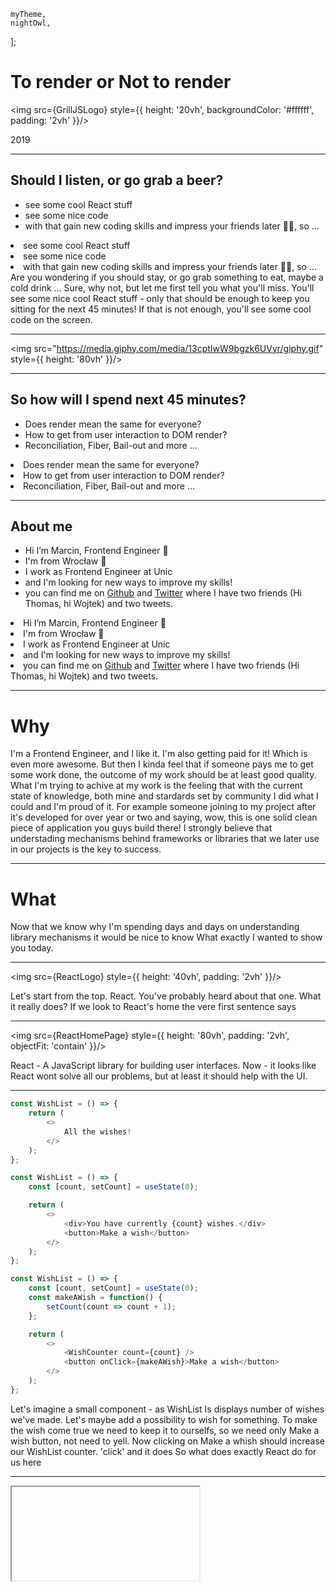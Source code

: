 
    myTheme,
    nightOwl,
];

<Split>

# To render or Not to render

<img src={GrillJSLogo} style={{ height: '20vh', backgroundColor: '#ffffff', padding: '2vh' }}/>

<div>2019</div>

</Split>

---

## Should I listen, or go grab a beer?
<ul>
    <Appear>
        <li>see some cool React stuff</li>
        <li>see some nice code</li>
        <li>with that gain new coding skills and impress your friends later 🦸‍♂️, so ...</li>
    </Appear>
</ul>

<Notes>
    <li>see some cool React stuff</li>
    <li>see some nice code</li>
    <li>with that gain new coding skills and impress your friends later 🦸‍♂️, so ...</li>
    Are you wondering if you should stay, or go grab something to eat, maybe a cold drink ...
    Sure, why not, but let me first tell you what you'll miss.
    You'll see some nice cool React stuff - only that should be enough to keep you sitting for the next 45 minutes!
    If that is not enough, you'll see some cool code on the screen.
</Notes>

---

<img src="https://media.giphy.com/media/13cptIwW9bgzk6UVyr/giphy.gif" style={{ height: '80vh' }}/>

---

## So how will I spend next 45 minutes?
<ul>
<Appear>
    <li>Does render mean the same for everyone?</li>
    <li>How to get from user interaction to DOM render?</li>
    <li>Reconciliation, Fiber, Bail-out and more ...</li>
</Appear>
</ul>

<Notes>
    <li>Does render mean the same for everyone?</li>
    <li>How to get from user interaction to DOM render?</li>
    <li>Reconciliation, Fiber, Bail-out and more ...</li>
</Notes>

---

## About me
<ul>
<Appear>
    <li>Hi I’m Marcin, Frontend Engineer 👋</li>
    <li>I'm from Wrocław 🛴</li>
    <li>I work as Frontend Engineer at Unic</li>
    <li>and I'm looking for new ways to improve my skills!</li>
    <li>you can find me on <a href="https://github.com/marbor3/to-render-or-not-to-render">Github</a> and <a href="https://twitter.com/dobryglina">Twitter</a> where I have two friends (Hi Thomas, hi Wojtek) and two tweets.</li>
</Appear>
</ul>

<Notes>
    <li>Hi I’m Marcin, Frontend Engineer 👋</li>
    <li>I'm from Wrocław 🛴</li>
    <li>I work as Frontend Engineer at Unic</li>
    <li>and I'm looking for new ways to improve my skills!</li>
    <li>you can find me on <a href="https://github.com/marbor3/to-render-or-not-to-render">Github</a> and <a href="https://twitter.com/dobryglina">Twitter</a> where I have two friends (Hi Thomas, hi Wojtek) and two tweets.</li>
</Notes>

---

# Why

<Notes>
    I'm a Frontend Engineer, and I like it.
    I'm also getting paid for it! Which is even more awesome.
    But then I kinda feel that if someone pays me to get some work done, the outcome of my work
    should be at least good quality.
    What I'm trying to achive at my work is the feeling that with the current state of knowledge,
    both mine and stardards set by community I did what I could and I'm proud of it.
    For example someone joining to my project after it's developed for over year or two and saying,
    wow, this is one solid clean piece of application you guys build there!
    I strongly believe that understading mechanisms behind frameworks or libraries that we later
    use in our projects is the key to success.
</Notes>

---

# What

<Notes>
    Now that we know why I'm spending days and days on understanding library mechanisms it would
    be nice to know What exactly I wanted to show you today.
</Notes>

---

<img src={ReactLogo} style={{ height: '40vh', padding: '2vh' }}/>

<Notes>
    Let's start from the top.
    React. You've probably heard about that one.
    What it really does?
    If we look to React's home the vere first sentence says
</Notes>

---

<img src={ReactHomePage} style={{ height: '80vh', padding: '2vh', objectFit: 'contain' }}/>

<Notes>
    React - A JavaScript library for building user interfaces.
    Now - it looks like React wont solve all our problems, but at least it should help with the UI.
</Notes>

---

<CodeSurferLayout>

```js
const WishList = () => {
    return (
        <>
            All the wishes!
        </>
    );
};
```

```js 2,6,7
const WishList = () => {
    const [count, setCount] = useState(0);

    return (
        <>
            <div>You have currently {count} wishes.</div>
            <button>Make a wish</button>
        </>
    );
};
```

```js 3,4,5,9,10
const WishList = () => {
    const [count, setCount] = useState(0);
    const makeAWish = function() {
        setCount(count => count + 1);
    };

    return (
        <>
            <WishCounter count={count} />
            <button onClick={makeAWish}>Make a wish</button>
        </>
    );
};
```

</CodeSurferLayout>

<Notes>
    Let's imagine a small component - as WishList
    Is displays number of wishes we've made.
    Let's maybe add a possibility to wish for something. To make the wish come true we need to keep it to ourselfs, so we
    need only Make a wish button, not need to yell.
    Now clicking on Make a whish should increase our WishList counter.
    'click' and it does
    So what does exactly React do for us here
</Notes>

---

<Iframe sandboxId="wishlist-0-0mmtp" />

---

# Render?

<img src="https://media.giphy.com/media/fV0oSDsZ4UgdW/giphy.gif" style={{ width: '80vh', padding: '2vh' }}/>

<Notes>
    There are two meanings of “render” in React that people often get confused about:
    (1) getting the React elements from your components (calling your component’s render method) during an update and
    (2) actually rendering updates to the DOM
    From now on lets stick to the first definition, so for us 'reder' is:
    The phase in when React determines what changes need to be made to e.g. the DOM. During this phase, React calls render and then compares the result to the previous render.
    and the second one we'll call commit:
    The phase is when React applies any changes. (In the case of React DOM, this is when React inserts, updates, and removes DOM nodes.)
    Let's focus first on render phase.
    So we know React must be keeping somehow representation of our components, to then compare it and apply updates to the DOM.
    But how this exactly looks like?
</Notes>

---

# VirtualDOM

<ul>
<Appear>
    <li>a concept where 'virtual' representation of UI is kept in memory</li>
    <li>it's idea is to abstract any manipulations of DOM, and with that abstraction optimize them</li>
    <li>the virtual abstraction is synced with browser or possibly other outputs using libraries like ReactDOM, React Native, React VR?</li>
</Appear>
</ul>

<Notes>
    <li>a concept where 'virtual' representation of UI is kept in memory</li>
    <li>it's idea is to abstract any manipulations of DOM, and with that abstraction optimize them</li>
    <li>the virtual abstraction is synced with browser or possibly other outputs using libraries like ReactDOM, React Navite, React VR?</li>
    When React came out VirtualDOM was a huge thing, simple yet atractive.
    Lately, community figured out that React could be bound to different types of outputs, not only DOM, also Native Phone apps, PDFs Virtual Reality?
    That's why last few years guys in core React team were rewritting it's core algorithm in a completely new way.
</Notes>

---

## Fiber reconciliation algorithm

<img src="https://media.giphy.com/media/iMJSCqtsi20V9xgpPu/giphy.gif" style={{ width: '60vh' }}/>

<Notes>
    Yep, that's the thing. You may have heard about it, it's been around almost two years now.
    This is one of the key parts of React Core.
    So lets start from the basics, what is reconciliation?
</Notes>

---

# Reconciliation

<Notes>
    In a nutshell, Reconciliation is a Diffing algorithm that calculates what changes need to be done from current state of our Application Components
    after changing it's state in some way. It's independet on DOM updates, that was one of they focus points React Core Team tried to accomplish.
    We can later have multiple different 'rendering engines' like react-dom or react native to figure out real changes that output components that needs to be done.
    Another focus point was - to make this phase interuptable, to be able to priotiaze some work, or even add more threads to deal with some work,
    possibly in shorter amount of time.
    In order to understand basics of this algorithm we need to understand how does representation of our comonents look inside React.
    Let's check out Fibers.
</Notes>

---

<CodeSurferLayout>

```js
const WishList = () => {
    const [count, setCount] = useState(0);
    const makeAWish = function() {
        setCount(count => count + 1);
    };

    return [
        <WishCounter key="counter" count={count} />,
        <button key="make-a-wish" onClick={makeAWish}>
            Make a wish
        </button>
    ];
};
```

</CodeSurferLayout>

<Notes>
    Let's got back to our Wishlist example.
    As you may remember this was a simple contaner with single state, text to display state value and a button to inrease state value.
    But this is a functional component with JSX, in order to process it further, React transforms JSX to set of element contructors.
</Notes>

---

<CodeSurferLayout>

```js
const WishList = () => {
    const [count, setCount] = useState(0);
    const makeAWish = function() {
        setCount(count => count + 1);
    };

    return [
        React.createElement(WishCounter, {
            key: "counter",
            count: count
        }),
        React.createElement(
            "button",
            {
                key: "make-a-wish",
                onClick: makeAWish
            },
            "Make a wish"
        )
    ];
};

```

</CodeSurferLayout>

<Notes>
    We might even try to write code like this. The construction is simple and understandable.
    With this React can then run the 'render' method to create React elements.
</Notes>

---

<CodeSurferLayout>

```js
{
    $$typeof: Symbol(react.element)
    props: {
        children: [
            {
                $$typeof: Symbol(react.element)
                props: {count: 3}
                type: ƒ WishCounter(_ref)
            }, {
                $$typeof: Symbol(react.element)
                props: {onClick: ƒ, children: "Add a wish"}
                type: "button"
            }
        ]
    },
    type: Symbol(react.fragment)
}
```

</CodeSurferLayout>

<Notes>
    With some simplification it's roughly how a sample 'render' output of our example looks.
    While this is getting more complicated, this is still a plain old tree, one can easily imagine it's DOM representation.
</Notes>

---

# Fiber

<img src="https://media.giphy.com/media/3oKIPpFhwsMNrRIjN6/giphy.gif" style={{ width: '80vh' }}/>

<Notes>
    Then our reconciliation algorithm steps in, data from every React element returned from the render method is merged into the tree of fiber nodes.
    Every React element has a corresponding fiber node. Unlike React elements, like the ones here, fibers aren’t re-created on every render.
    They rather represent a Unit of Work.
    To cover the whole topic, we would need rest of the day, so let me show you a bit simplified version, to get the core idea of the 
    algorithm.
    Main reasons behind rewriting this part of React were:
    <li>to be able to pause work and come back to it later</li>
    <li>assign priority to different types of work.</li>
    <li>reuse previously completed work.</li>
    <li>abort work if it's no longer needed.</li>
    and with that first we could probably observe performance boost at least in some situations.
    And second - it could then serve as base for next planned updates - error boundaries and suspense.
    Now lets check out structure of a Fiber
</Notes>

---

<CodeSurferLayout>

```js
{
    alternate: FiberNode {}
    child: FiberNode {
        tag: 5,
        elementType: "div",
        type: "div",
        stateNode: div,
        …
    }
    elementType: ƒ WishCounter(_ref)
    firstEffect: null
    lastEffect: FiberNode {}
    memoizedProps: {count: 2}
    memoizedState: null
    nextEffect: null
    pendingProps: {count: 2}
    return: FiberNode {}
    sibling: FiberNode {
        tag: 5,
        elementType: "button",
        type: "button",
        stateNode: button,
        …
    }
    stateNode: null
    tag: 0
    type: ƒ WishCounter(_ref)
    updateQueue: null
}
```

```js 3,17,18
{
    alternate: FiberNode {}
    child: FiberNode {
        tag: 5,
        elementType: "div",
        type: "div",
        stateNode: div,
        …
    }
    elementType: ƒ WishCounter(_ref)
    firstEffect: null
    lastEffect: FiberNode {}
    memoizedProps: {count: 2}
    memoizedState: null
    nextEffect: null
    pendingProps: {count: 2}
    return: FiberNode {}
    sibling: FiberNode {
        tag: 5,
        elementType: "button",
        type: "button",
        stateNode: button,
        …
    }
    stateNode: null
    tag: 0
    type: ƒ WishCounter(_ref)
    updateQueue: null
}
```

</CodeSurferLayout>

<Notes>
    Like React element, this example shows also simplified Fiber Node.
    For now lets focus on this 3 elements - child, sibling, return.
    What could look like a tree at first galance in fact is a bit more tricky structure.
</Notes>

---

## Singly linked list tree traversal

<img src={Fiber} style={{ width: '80vh', backgroundColor: '#ffffff', padding: '2vh' }}/>

<Notes>
    Looking at our WishList example - this shows how Fibers are linked within the component.
    Interesting is fact that there's no connection from parent to all children, only first child.
    Then each child Fiber is connected with it's siblings.
    Now lets make things complicated.
    Short intro into how things work.
    Work starts from the top.
    Then the order of work looks similar to what we know from source debugging. React steps into child Fiber,
    begins work there, and does that for until there's no child for a Fiber or for some reason (on that later) there's no work to be done there.
    Then it checks for existing sibling Fiber and so on.
    During work render methods from our components are run, this may lead to list of changes that need to be done later.
    Important to remember - this phase does not produce any changes to the DOM, it can be done asynchronus.
    As a result we have a list of 'effects' that the followup phase will process and in that phase - commit, we'll see our DOM updated.
    Thing about async nature of this algorithm - the idea is that this phase is run whenever there's a browser idle period, for that is uses `requestIdleCallback`
    and polyfills it when needed.
    So whenever's theres still time, it processes the list. When there's high priority task - like animation - comming, the work can be paused
    and continied later. To keep the page at 60fps, it means it will have each time 16ms before next animation frame.
</Notes>

---

<CodeSurferLayout>

```js 3,17,18
{
    alternate: FiberNode {}
    child: FiberNode {
        tag: 5,
        elementType: "div",
        type: "div",
        stateNode: div,
        …
    }
    elementType: ƒ WishCounter(_ref)
    firstEffect: null
    lastEffect: FiberNode {}
    memoizedProps: {count: 2}
    memoizedState: null
    nextEffect: null
    pendingProps: {count: 2}
    return: FiberNode {}
    sibling: FiberNode {
        tag: 5,
        elementType: "button",
        type: "button",
        stateNode: button,
        …
    }
    stateNode: null
    tag: 0
    type: ƒ WishCounter(_ref)
    updateQueue: null
}
```

```js 11,12,15
{
    alternate: FiberNode {}
    child: FiberNode {
        tag: 5,
        elementType: "div",
        type: "div",
        stateNode: div,
        …
    }
    elementType: ƒ WishCounter(_ref)
    firstEffect: null
    lastEffect: FiberNode {}
    memoizedProps: {count: 2}
    memoizedState: null
    nextEffect: null
    pendingProps: {count: 2}
    return: FiberNode {}
    sibling: FiberNode {
        tag: 5,
        elementType: "button",
        type: "button",
        stateNode: button,
        …
    }
    stateNode: null
    tag: 0
    type: ƒ WishCounter(_ref)
    updateQueue: null
}
```

</CodeSurferLayout>

<Notes>
    fibers also play role in effect list, this is a linked list, with pointers to first, next and last effect in current subtree.
    With the introduction of hooks and new algorithm we need to switch a bit our mindsets to think in effects rather in lifecycle callbacks.
    But more on that later
</Notes>

---

## Commit phase

<img src="https://media.giphy.com/media/d31vTpVi1LAcDvdm/giphy.gif" style={{ width: '80vh' }}/>

<Notes>
    Previously we've learned that out of render phase we're getting a list of effects. This is a singly linked list in which order of the effects is set
    not only on the fact when the Fiber was processed by reconciliation, but also by priority of the effect.
    For example animation effects have a higher prority then data fetching and will be resolved earlier.
    Important here is - the whole phase is synchronus - so all changes will be commited without breaks.
    Taking a look how it used to work in versions before 16 - after each component render menthod being called, all DOM updates were imediatelly
    run afterwards and like this component after component. It's a huge step forward!
    Now lets move to the next point - a very important place where we can make things run faster or more often
    - make things go slower is the render function of our component.
</Notes>

---

# Avoiding re-renders

<Notes>
    On one side, with the optimizations to reconciliation and spliting commit phase the topic is not that important in our daily life.
    Also following rule not to optimize your code premature and withour proper measurments - we don't really need to do anything at the beginning.
    But to be able to solve probles as they start to appear, or just if we enojoy even microptimizaitons we should know our possibilities or even where
    to start.
</Notes>

---

# React.memo and React.PureComponent

<Notes>
    There's a way to tell component that nothing changed inside, even if it get's new props.
    This can be done with React.memo for functional components.
    Lets extend our Wishlist example with and input field, where we write our wish, and some text field that displays the text you entered as soon as you
    hit a key.
</Notes>

---

<CodeSurferLayout>

```js
const WishList = () => {
    const [count, setCount] = useState(0);
    const makeAWish = function() {
        setCount(count => count + 1);
    };

    return [
        <WishCounter key="counter" count={count} />,
        <button key="make-a-wish" onClick={makeAWish}>
            Make a wish
        </button>
    ];
};
```

```js 3,6,10,12,13,14,15,19,20,21,22,23,24
const WishList = () => {
    const [count, setCount] = useState(0);
    const [wishInProgress, setWishInProgress] = useState("");
    const makeAWish = function() {
        setCount(count => count + 1);
        setWishInProgress("");
    };

    return (
        <Profiler id="wishlist">
            <WishCounter key="counter" count={count} />
            <WishText
                key="wish-text"
                setWishInProgress={setWishInProgress}
            />
            <button key="make-a-wish" onClick={makeAWish}>
                Make a wish
            </button>
            <WishPreview
                key="wish-in-progress"
                wishInProgress={wishInProgress}
            />
        </Profiler>
    );
};
```

</CodeSurferLayout>

---

<CodeSurferLayout>

```js
const onRender = (
    profilerId, // the "id" prop of the Profiler tree that has just committed
    phase, // either "mount" (if the tree just mounted) or "update" (if it re-rendered)
    actualDuration, // time spent rendering the committed update
    baseDuration, // estimated time to render the entire subtree without memoization
    startTime, // when React began rendering this update
    commitTime, // when React committed this update
    interactions // the Set of interactions belonging to this update
) => {
    console.log(
        `%c${phase}%c %c${profilerId}%c %c${Math.round(actualDuration * 100) /
            100}ms`,
        "color: white; background-color: #FF1654; padding: 2px 5px; border-radius: 2px; margin: 0;",
        {},
        "color: white; background-color: #247BA0; padding: 2px 5px; border-radius: 2px",
        {},
        "color: white; background-color: #70C1B3; padding: 2px 5px; border-radius: 2px",
        interactions
    );
};

const Profiler = ({ id, children }) => (
    <React.Profiler id={id} onRender={onRender}>
        {children}
    </React.Profiler>
);
```

</CodeSurferLayout>

---

<CodeSurferLayout>

```js
const WishText = ({ setWishInProgress }) => (
    <Profiler id="wish-text">
        <input
            onChange={event => {
                setWishInProgress(event.currentTarget.value);
            }}
            type="text"
        />
    </Profiler>
);
```

</CodeSurferLayout>

---

<CodeSurferLayout>

```js
const WishPreview = ({ wishInProgress }) => (
    <Profiler id="wish-preview">
        {wishInProgress !== "" ? (
            <div>
                What I would really like from Santa is ... {wishInProgress}
            </div>
        ) : null}
    </Profiler>
);
```

</CodeSurferLayout>

<Notes>
    By default whenever a state changes on the top level, all child components are re-rendered (remember, that does not mean any DOM will change,
    just that their render function will run again).
    We can easily avoid it in cases that for some children there's no change in properties that they use.
    It's called memoization, can be done with: wrapping your functional component in `React.memo` call or extending React.PureComponent class
    in class components.
</Notes>

---

<Iframe sandboxId="wishlist-1-8vrrm" />

---

<CodeSurferLayout>

```js
const WishCounter = ({ count }) => (
    <Profiler id="wish-counter">
        <div>You have currently {count} wishes:</div>
    </Profiler>
);
```

```js 1,2,3,5,9
function areEqual(prevProps, nextProps) {
    return prevProps.count === nextProps.count;
}

const WishCounter = React.memo(({ count }) => (
    <Profiler id="wish-counter">
        <div>You have currently {count} wishes:</div>
    </Profiler>
), areEqual);
```

</CodeSurferLayout>

<Notes>
    In our example, whenever something is writen inside input field all components on the page are re-rendered.
    This does not cost a lot, untill it does ...
    React.memo uses a shallow comparison to compare old and new props, if those match, there's no re-render.
    To add more sophisticated logic to comparison function there's a second argument for React.memo, a function to compare if
    components are equal considering prev and next props. Important - this is the opposite to shouldComponentUpdate function.
</Notes>

---

<Iframe sandboxId="wishlist-1-g4zhw" />

---

# React.memo all the things!

<img src="https://media.giphy.com/media/l3q2t2KAyvxy9xBe0/giphy.gif" style={{ width: '60vw' }}/>

<Notes>
    It coudln't be that easy, could it?
    There's at least one case it wont make sense and in fact will hurt performance.
    React.memo adds additional check before rendering, if our component properties change a lot, we will be doing uneeded
    check in all these cases.
    Besides, it's exteamly important to remember - premature optimization is always a bad thing. Measure then make improvements and measure again.
    What I show you here are techniques to tryout where you already have a problem with performance.
</Notes>

---

## useMemo

<CodeSurferLayout>

```js 2,9
const WishList = () => {
    const startsCount = useMemo(() => countStars(count), [count]);

    return (
        <Profiler id="wishlist">
            <WishCounter key="counter" count={count} />
            <WishText key="wish-text" setWishInProgress={setWishInProgress} />
            <button key="make-a-wish" onClick={makeAWish}>
                `Make a wish, there are still {startsCount} stars`
            </button>
        </Profiler>
    );
};
```

</CodeSurferLayout>

<Notes>
    For functional components rendering causes any calculations you have inside the component to be recomputed.
    In some cases we need to make some complex and heavy operations in one of our components. We want to not only count on Bail-out,
    we can save some computation time and therefore speed our app by wraping heavy computation functions in useMemo hook.
    as a second argument we provide an array of properties to be watched for changes, if any of those change, function will be run.
</Notes>

---

<Iframe sandboxId="wishlist-2-z3cmp" />

---

<img src={noUseMemo} />

---

<Iframe sandboxId="wishlist-22-fztmd" />

---

## useCallback

<CodeSurferLayout>

```js
const WishList = () => {
    const makeAWish = useCallback(
        function() {
            if (count < 3) {
                setCount(count => count + 1);
                setWishInProgress("");
            }
        },
        [count]
    );

    return (
        <Profiler id="wishlist">
            <MakeAWish makeAWish={makeAWish} />
        </Profiler>
    );
};
```

</CodeSurferLayout>

<Notes>
    useCallback, another way to bail out of rendering, this time for functions.
    Passes memoized version of callback that only changes when one of dependencies in array changes.
</Notes>

---

<Iframe sandboxId="wishlist-3-yis9c" />

---

<Iframe sandboxId="wishlist-3-5xev3" />

---

# useRef

<Notes>
    TODO: some useRef example
    Worth mentioning is also useRef - most common use case of refs was to get access to DOM nodes or React elements, but in general current
    property of ref can hold any value, is mutable and chaning it doesn't trigger a re-render.
</Notes>

---

# Object literals in JSX

---

<CodeSurferLayout>

```js 7
const WishList = () => {
    const [wishInProgress, setWishInProgress] = useState("");

    return (
        <Profiler id="wishlist">
            <WishText
                style={{ marginTop: 10 }}
                setWishInProgress={setWishInProgress}
            />
        </Profiler>
    );
};
```
```js 1,9
const style = { marginTop: 10 };

const WishList = () => {
    const [wishInProgress, setWishInProgress] = useState("");

    return (
        <Profiler id="wishlist">
            <WishText
                style={style}
                setWishInProgress={setWishInProgress}
            />
        </Profiler>
    );
};
```

</CodeSurferLayout>

<Notes>
    Beware of object literals in JSX, each re-render creates a new object that then is passed to child coponent.
    React.memo uses shallow comparison by default so this will cause our child component to re-render every time parent re-renders.
</Notes>

---

<Iframe sandboxId="wishlist-31-emy6y" />

---

<Iframe sandboxId="wishlist-4-clkqo" />

---

## Re-write all the code!

<Appear>
    <h3>Measure before you optimise!</h3>
</Appear>

<Notes>
    <h3>Measure before you optimize!</h3>
    If you aren’t measuring, you can’t even know if your optimisations are better, and you certainly won’t know if they make things worse!
</Notes>

---

## Some tools to help you optimize your app

<ul>
    <Appear>
        <li><a href="https://react-devtools-tutorial.now.sh/">React dev tools tutorial</a></li>
        <li><a href="https://calibreapp.com/blog/react-performance-profiling-optimization/">Chrome dev tools - profiling React performance</a></li>
        <li><a href="https://github.com/welldone-software/why-did-you-render">why did you render</a></li>
        <li><a href="https://github.com/maicki/why-did-you-update">why did you update</a></li>
    </Appear>
</ul>

<Notes>
    <li><a href="https://react-devtools-tutorial.now.sh/">React dev tools tutorial</a></li>
    <li><a href="https://calibreapp.com/blog/react-performance-profiling-optimization/">Chrome dev tools - profiling React performance</a></li>
    <li><a href="https://github.com/welldone-software/why-did-you-render">why did you render</a></li>
    <li><a href="https://github.com/maicki/why-did-you-update">why did you update</a></li>
</Notes>

---

# Summary

<ul>
    <Appear>
        <li>Know your tools - just reading React docs and understanding it will boost your code five times.</li>
        <li>Try out things when learning - codesandbox.io ❤ </li>
        <li>Be cautious with premature optimizations.</li>
    </Appear>
</ul>

<Notes>
    <li>Know your tools - just reading React docs and understanding it will boost your code five times.</li>
    <li>Try out things when learning - codesandbox.io ❤ </li>
    <li>Be cautious with premature optimisations.</li>
</Notes>

---

# This wouldn't be possible if not for awesome community

- [React in Depth](https://medium.com/react-in-depth) by Max Koretskyi aka Wizard
- [React Performance Primer](https://hackernoon.com/react-performance-primer-64fe623c4821) by Carlos Matias
- [6 tips for better React performance](https://itnext.io/6-tips-for-better-react-performance-4329d12c126b) by Aggelos Arvanitakis
- [React docs](https://reactjs.org/docs/reconciliation.html) by 🦸‍♂️

---

Thank you for listening 🍻!


